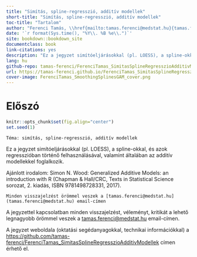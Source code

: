 ```yaml
--- 
title: "Simítás, spline-regresszió, additív modellek"
short-title: "Simítás, spline-regresszió, additív modellek"
toc-title: "Tartalom"
author: "Ferenci Tamás, \\href{mailto:tamas.ferenci@medstat.hu}{tamas.ferenci@medstat.hu}"
date: '`r format(Sys.time(), "%Y\\. %B %e\\.")`'
site: bookdown::bookdown_site
documentclass: book
link-citations: yes
description: "Ez a jegyzet simítóeljárásokkal (pl. LOESS), a spline-okkal, és azok regresszióban történő felhasználásával, valamint általában az additív modellekkel foglalkozik."
lang: hu
github-repo: tamas-ferenci/FerenciTamas_SimitasSplineRegresszioAdditivModellek
url: https://tamas-ferenci.github.io/FerenciTamas_SimitasSplineRegresszioAdditivModellek/
cover-image: FerenciTamas_SmoothingSplinesGAM_cover.png
---
```


# Előszó {-}

```r
knitr::opts_chunk$set(fig.align="center")
set.seed(1)
```

```block
Téma: simítás, spline-regresszió, additív modellek
```

Ez a jegyzet simítóeljárásokkal (pl. LOESS), a spline-okkal, és azok regresszióban történő felhasználásával, valamint általában az additív modellekkel foglalkozik.

Ajánlott irodalom: Simon N. Wood: Generalized Additive Models: an introduction with R (Chapman & Hall/CRC, Texts in Statistical Science sorozat, 2. kiadás, ISBN 9781498728331, 2017).

```block
Minden visszajelzést örömmel veszek a [tamas.ferenci@medstat.hu](tamas.ferenci@medstat.hu) email-címen
```

A jegyzettel kapcsolatban minden visszajelzést, véleményt, kritikát a lehető legnagyobb örömmel veszek a [tamas.ferenci@medstat.hu](tamas.ferenci@medstat.hu) email-címen.

A jegyzet weboldala (oktatási segédanyagokkal, technikai információkkal) a [https://github.com/tamas-ferenci/FerenciTamas_SimitasSplineRegresszioAdditivModellek](https://github.com/tamas-ferenci/FerenciTamas_SimitasSplineRegresszioAdditivModellek) címen érhető el.